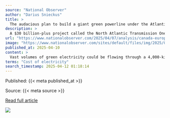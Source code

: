 ```yaml
---
source: "National Observer"
author: "Darius Snieckus"
title: >
  The audacious plan to build a giant green powerline under the Atlantic
description: >
  A $30 billion-plus project called the North Atlantic Transmission One Link would connect the two continents via a 4,000-kilometre underwater interconnector. Industry experts see it as financially and technologically viable. But could it really become a realit…
url: "https://www.nationalobserver.com/2025/04/07/analysis/canada-europe-green-powerline-under-atlantic"
image: "https://www.nationalobserver.com/sites/default/files/img/2025/04/07/source-nexans-142733_skagerrak.jpg"
published_at: 2025-04-10
content: >
  Vast volumes of green electricity could be flowing through a 4,000-kilometre underwater powerline between Canada and Europe by 2040, if three UK-based investment bankers vision for a major new transa… [+8853 chars]
terms: "Cost of electricity"
search_timestamp: 2025-04-12 01:18:14
---
```



Published: {{< meta published_at >}}


Source: {{< meta source >}}


[Read full article]({{< meta url >}}){target='_blank'}



![](`r rmarkdown::metadata$image[1]`)
